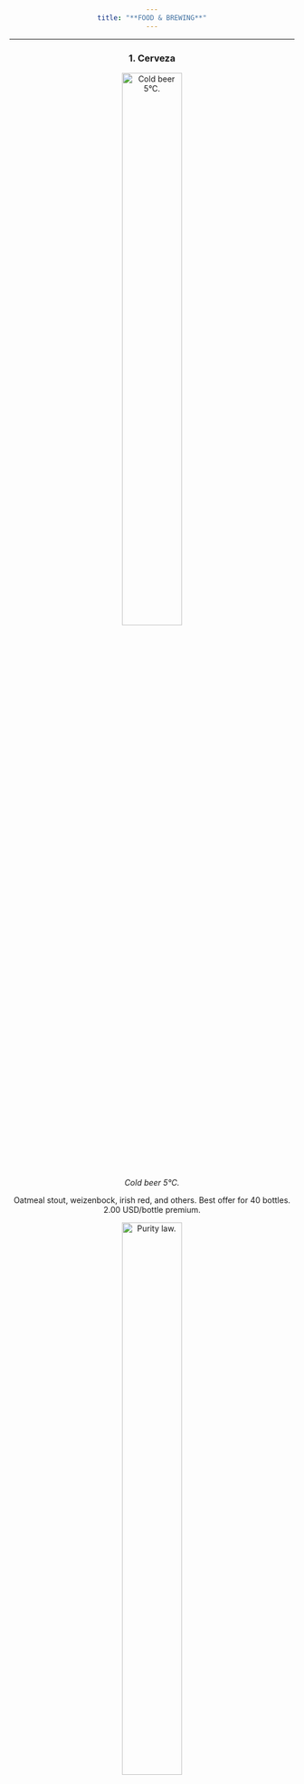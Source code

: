```yaml
---
title: "**FOOD & BREWING**"
---
```

___

<style>
body {text-align: center}
</style>

### **1. Cerveza**

![*Cold beer 5°C.*](C:\Users\Dell\Desktop\GENNBIO.github.io\40_NN.png){width=50%}


Oatmeal stout, weizenbock, irish red, and others. Best offer for 40 bottles. 2.00 USD/bottle premium.  


![*Purity law.*](C:\Users\Dell\Desktop\GENNBIO.github.io\Beer023_NN.jpg){width=50%}


___
<br>


### **2. Mermelada de pepino dulce**



![*Sweet pepino jam.*](C:\Users\Dell\Desktop\GENNBIO.github.io\Sweet_NN.jpg){width=50%}


___
<br>


### **3. Ajo negro**



![*Black garlic.*](C:\Users\Dell\Desktop\GENNBIO.github.io\Black garlic_NN.png){width=50%}